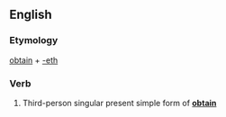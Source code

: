 ==English==

===Etymology===
[[obtain]] + [[-eth]]

===Verb===
{{infl|en|verb form}}

# {{archaic}} Third-person singular present simple form of '''[[obtain]]'''